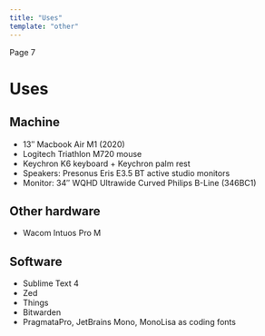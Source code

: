 ```yaml
---
title: "Uses"
template: "other"
---
```


Page 7
# Uses

## Machine

- 13″ Macbook Air M1 (2020)
- Logitech Triathlon M720 mouse
- Keychron K6 keyboard + Keychron palm rest
- Speakers: Presonus Eris E3.5 BT active studio monitors
- Monitor:  34″ WQHD Ultrawide Curved Philips B-Line (346BC1)

## Other hardware

- Wacom Intuos Pro M

## Software

- Sublime Text 4
- Zed
- Things
- Bitwarden
- PragmataPro, JetBrains Mono, MonoLisa as coding fonts
